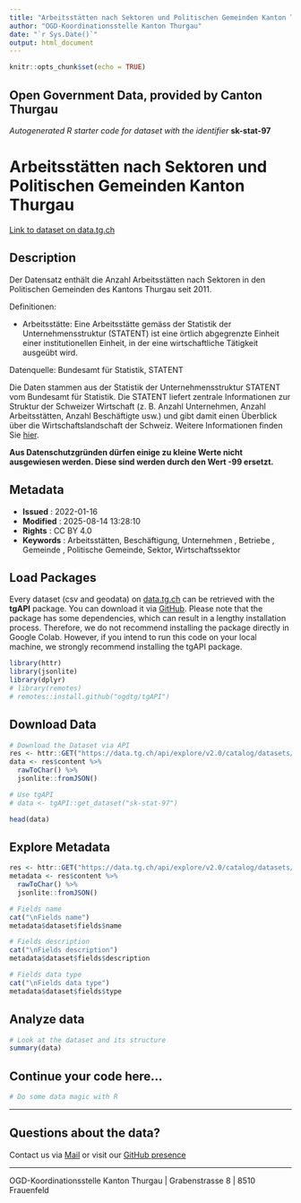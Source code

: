 ```yaml
---
title: "Arbeitsstätten nach Sektoren und Politischen Gemeinden Kanton Thurgau"
author: "OGD-Koordinationsstelle Kanton Thurgau"
date: "`r Sys.Date()`"
output: html_document
---
```


```r
knitr::opts_chunk$set(echo = TRUE)
```

## Open Government Data, provided by **Canton Thurgau**
*Autogenerated R starter code for dataset with the identifier* **sk-stat-97**


# **Arbeitsstätten nach Sektoren und Politischen Gemeinden Kanton Thurgau**

[Link to dataset on data.tg.ch](https://data.tg.ch/explore/dataset/sk-stat-97/information/)

## Description

<p>Der Datensatz enthält die Anzahl Arbeitsstätten nach Sektoren in den Politischen Gemeinden des Kantons Thurgau seit 2011.<br></p> <p>Definitionen:<br></p> <ul><li>Arbeitsstätte: Eine Arbeitsstätte gemäss der Statistik der Unternehmensstruktur (STATENT) ist eine örtlich abgegrenzte Einheit einer institutionellen Einheit, in der eine wirtschaftliche Tätigkeit ausgeübt wird.</li></ul> <p>Datenquelle: Bundesamt für Statistik, STATENT</p> <p>Die Daten stammen aus der Statistik der Unternehmensstruktur STATENT vom Bundesamt für Statistik. Die STATENT liefert zentrale Informationen zur Struktur der Schweizer Wirtschaft (z. B. Anzahl Unternehmen, Anzahl Arbeitsstätten, Anzahl Beschäftigte usw.) und gibt damit einen Überblick über die Wirtschaftslandschaft der Schweiz. Weitere Informationen finden Sie <a href='https://www.bfs.admin.ch/bfs/de/home/statistiken/industrie-dienstleistungen/erhebungen/statent.html' target='_blank'>hier</a>.</p><p><b>Aus Datenschutzgründen dürfen einige zu kleine Werte nicht ausgewiesen werden. Diese sind werden durch den Wert -99 ersetzt.</b></p>

## Metadata

- **Issued**                   : 2022-01-16
- **Modified**                 : 2025-08-14 13:28:10
- **Rights**                   : CC BY 4.0
- **Keywords**                 : Arbeitsstätten, Beschäftigung, Unternehmen , Betriebe , Gemeinde , Politische Gemeinde, Sektor, Wirtschaftssektor

## Load Packages

Every dataset (csv and geodata) on [data.tg.ch](https://data.tg.ch/pages/start/) can be retrieved with the **tgAPI** package. You can download it via [GitHub](https://github.com/ogdtg/tgAPI). Please note that the package has some dependencies, which can result in a lengthy installation process. Therefore, we do not recommend installing the package directly in Google Colab. However, if you intend to run this code on your local machine, we strongly recommend installing the tgAPI package.

```r
library(httr)
library(jsonlite)
library(dplyr)
# library(remotes)
# remotes::install.github("ogdtg/tgAPI")

```


## Download Data


```r
# Download the Dataset via API
res <- httr::GET("https://data.tg.ch/api/explore/v2.0/catalog/datasets/sk-stat-97/exports/json")
data <- res$content %>%
  rawToChar() %>%
  jsonlite::fromJSON()

# Use tgAPI
# data <- tgAPI::get_dataset("sk-stat-97")

head(data)

```


## Explore Metadata

```r

res <- httr::GET("https://data.tg.ch/api/explore/v2.0/catalog/datasets/sk-stat-97")
metadata <- res$content %>%
  rawToChar() %>%
  jsonlite::fromJSON()

# Fields name
cat("\nFields name")
metadata$dataset$fields$name

# Fields description
cat("\nFields description")
metadata$dataset$fields$description

# Fields data type
cat("\nFields data type")
metadata$dataset$fields$type

```


## Analyze data

```r

# Look at the dataset and its structure
summary(data)

```


## Continue your code here...


```r
# Do some data magic with R
```

------------------------------------------------------------------------

## Questions about the data?

Contact us via [Mail](mailto:ogd@tg.ch) or visit our [GitHub presence](https://github.com/ogdtg)


------------------------------------------------------------------------

OGD-Koordinationsstelle Kanton Thurgau | Grabenstrasse 8 | 8510 Frauenfeld
